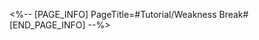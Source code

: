<%-- [PAGE_INFO]
PageTitle=#Tutorial/Weakness Break#
[END_PAGE_INFO] --%>
{{Tutorial
|sort      = 210101
|title     = Weakness Break
|subtitle  = 
|type      = Battle
|about     = 
|image1    = Tutorial Weakness Break 1.png{{subst:void|<!--$UPLOAD:<<SpriteOutput/TutorialPic/TutorialPage_210101.png>-<Tutorial Weakness Break 1.png>-<Tutorial Files>>-->}}
|text1     = When you attack an enemy using the same attack Type as their {{Color|h|nobold=1|Weakness}} and deplete their {{Color|h|nobold=1|Toughness}} to zero, it will trigger the {{Color|h|nobold=1|corresponding attack Type's Weakness Break effect}} and {{Color|h|nobold=1|delay their action}}. Simultaneously, this will also cause them to enter a state of {{Color|h|nobold=1|Weakness Break}}.
}}